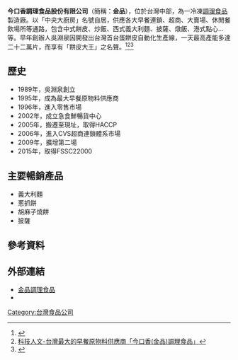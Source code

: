 {{dead end|time=2016-08-26T00:47:25+00:00}}
{{Infobox_Company
| company_name   = 今口香調理食品股份有限公司
| company_name_en= 
| company_type   = [[股份有限公司|股份有限公司]]
| trading_name   = 金品
| traded_as      = 
| local_code_name        = TW
| local_code        = 23832625
| company_logo   = 
| company_slogan = 
| foundation     = 1989年
| location       = {{ROC-TW}}<br>[[臺中市|臺中市]][[太平區_(台灣)|太平區]]太平里甲堤路608號   
| locations      = 
| area_served    = [[台灣|台灣]]
| founder        = 吳淵泉
| key_people     = [[董事長|董事長]]：[[吳淵泉|吳淵泉]]
| industry       = 食品
| profit         = 
| market_value   = 
| num_employees  = 
| products       = 餅皮
| assets         = [[新台幣|新台幣]]366,000,000元
| revenue        =
| capital        = [[新台幣|新台幣]]366,000,000元
| subsid         = 
| homepage       = [http://www.frozenfood.com.tw/ www.frozenfood.com.tw]
}}

'''今口香調理食品股份有限公司'''（簡稱：'''金品'''），位於台灣中部，為一冷凍[[調理食品|調理食品]]製造廠。以「中央大廚房」名號自居，供應各大早餐連鎖、超商、大賣場、休閒餐飲場所等通路，包含中式餅皮、炒飯、西式義大利麵、披薩、燉飯、港式點心...等。早年創辦人吳淵泉因開發出台灣首台蛋餅皮自動化生產線，一天最高產能多達二十二萬片，而享有「餅皮大王」之名聲。<ref>{{Cite web |url=http://www.twtimes.com.tw/index.php?page=news&nid=281214 |title=台灣時報-吳淵泉從早餐店到冷凍食品　蛋餅皮大王寫傳奇 |access-date=2016-07-26 |archive-url=https://web.archive.org/web/20171225203057/http://www.twtimes.com.tw/index.php?page=news&nid=281214 |archive-date=2017-12-25 |dead-url=yes }}</ref><ref>[http://www.taichung-life.com.tw/index.php?CID=147&REQUEST_ID=cGFnZT1jb2x1bW5fbWl4&sub_class=%A5%F8%B7~%ACG%A8%C6&pn=6 科技人文-台灣最大的早餐原物料供應商「今口香(金品)調理食品」]</ref><ref>{{Cite web |url=https://www.youtube.com/watch?v=b1XqUOBsDFE |title=完美餅皮4秒完成 吳淵泉創蛋餅傳奇【台灣1001個故事】 |accessdate=2016-07-26 |archive-date=2019-02-22 |archive-url=https://web.archive.org/web/20190222110342/https://www.youtube.com/watch?v=b1XqUOBsDFE |dead-url=no }}</ref>

== 歷史 ==
* 1989年，吳淵泉創立
* 1995年，成為最大早餐原物料供應商
* 1996年，進入零售市場
* 2002年，成立急食鮮暢貨中心
* 2005年，搬遷至現址，取得HACCP
* 2006年，進入CVS超商連鎖體系市場
* 2009年，擴增第二場
* 2015年，取得FSSC22000

== 主要暢銷產品 ==
* 義大利麵
* 蔥抓餅
* 胡麻子燒餅
* 披薩

== 參考資料 ==
{{reflist}}

==外部連結==
*[http://www.frozenfood.com.tw/ 金品調理食品]{{Wayback|url=http://www.frozenfood.com.tw/ |date=20201025043420 }}
*{{facebook|kingscook.tw|金品調理食品有限公司}}

[[Category:台灣食品公司|Category:台灣食品公司]]